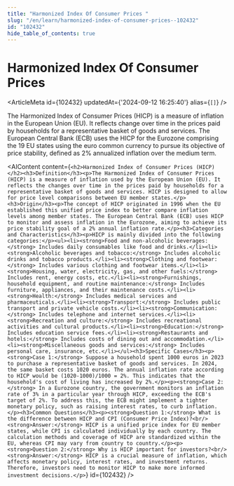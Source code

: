 ```yaml
---
title: "Harmonized Index Of Consumer Prices "
slug: "/en/learn/harmonized-index-of-consumer-prices--102432"
id: "102432"
hide_table_of_contents: true
---
```



# Harmonized Index Of Consumer Prices 

<ArticleMeta id={102432} updatedAt={'2024-09-12 16:25:40'} alias={`[]`} />
<div className='border-solid border-b border-t-0 my-4 border-[var(--ifm-color-gray-300)]' />

The Harmonized Index of Consumer Prices (HICP) is a measure of inflation in the European Union (EU). It reflects change over time in the prices paid by households for a representative basket of goods and services. The European Central Bank (ECB) uses the HICP for the Eurozone comprising the 19 EU states using the euro common currency to pursue its objective of price stability, defined as 2% annualized inflation over the medium term.

<AIContent content={`<h2>Harmonized Index of Consumer Prices (HICP)</h2><h3>Definition</h3><p>The Harmonized Index of Consumer Prices (HICP) is a measure of inflation used by the European Union (EU). It reflects the changes over time in the prices paid by households for a representative basket of goods and services. HICP is designed to allow for price level comparisons between EU member states.</p><h3>Origin</h3><p>The concept of HICP originated in 1996 when the EU established this unified price index to better compare inflation levels among member states. The European Central Bank (ECB) uses HICP to monitor and assess inflation in the Eurozone, aiming to achieve its price stability goal of a 2% annual inflation rate.</p><h3>Categories and Characteristics</h3><p>HICP is mainly divided into the following categories:</p><ul><li><strong>Food and non-alcoholic beverages:</strong> Includes daily consumables like food and drinks.</li><li><strong>Alcoholic beverages and tobacco:</strong> Includes alcoholic drinks and tobacco products.</li><li><strong>Clothing and footwear:</strong> Includes various clothing and footwear items.</li><li><strong>Housing, water, electricity, gas, and other fuels:</strong> Includes rent, energy costs, etc.</li><li><strong>Furnishings, household equipment, and routine maintenance:</strong> Includes furniture, appliances, and their maintenance costs.</li><li><strong>Health:</strong> Includes medical services and pharmaceuticals.</li><li><strong>Transport:</strong> Includes public transport and private vehicle costs.</li><li><strong>Communication:</strong> Includes telephone and internet services.</li><li><strong>Recreation and culture:</strong> Includes recreational activities and cultural products.</li><li><strong>Education:</strong> Includes education service fees.</li><li><strong>Restaurants and hotels:</strong> Includes costs of dining out and accommodation.</li><li><strong>Miscellaneous goods and services:</strong> Includes personal care, insurance, etc.</li></ul><h3>Specific Cases</h3><p><strong>Case 1:</strong> Suppose a household spent 1000 euros in 2023 to purchase a representative basket of goods and services. In 2024, the same basket costs 1020 euros. The annual inflation rate according to HICP would be (1020-1000)/1000 = 2%. This indicates that the household's cost of living has increased by 2%.</p><p><strong>Case 2:</strong> In a Eurozone country, the government monitors an inflation rate of 3% in a particular year through HICP, exceeding the ECB's target of 2%. To address this, the ECB might implement a tighter monetary policy, such as raising interest rates, to curb inflation.</p><h3>Common Questions</h3><p><strong>Question 1:</strong> What is the difference between HICP and CPI (Consumer Price Index)?<br/><strong>Answer:</strong> HICP is a unified price index for EU member states, while CPI is calculated individually by each country. The calculation methods and coverage of HICP are standardized within the EU, whereas CPI may vary from country to country.</p><p><strong>Question 2:</strong> Why is HICP important for investors?<br/><strong>Answer:</strong> HICP is a crucial measure of inflation, which affects monetary policy, interest rates, and investment returns. Therefore, investors need to monitor HICP to make more informed investment decisions.</p>`} id={102432} />
